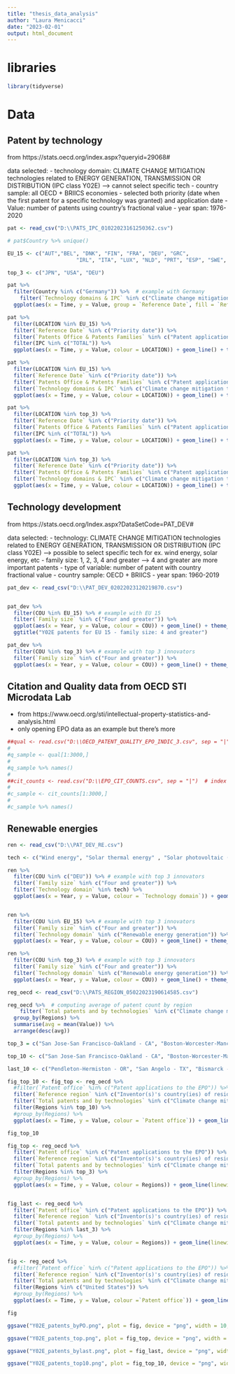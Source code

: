 ```yaml
---
title: "thesis_data_analysis"
author: "Laura Menicacci"
date: "2023-02-01"
output: html_document
---
```


# libraries
```r
library(tidyverse)
```

# Data

## Patent by technology

from https://stats.oecd.org/index.aspx?queryid=29068# 

data selected:
- technology domain: CLIMATE CHANGE MITIGATION technologies related to ENERGY GENERATION, TRANSMISSION OR DISTRIBUTION (IPC class Y02E) --> cannot select specific tech 
- country sample: all OECD + BRIICS economies
- selected both priority (date when the first patent for a specific technology was granted) and application date
- Value: number of patents using country's fractional value
- year span: 1976-2020

```r
pat <- read_csv("D:\\PATS_IPC_01022023161250362.csv") 

# pat$Country %>% unique()

EU_15 <- c("AUT","BEL", "DNK", "FIN", "FRA", "DEU", "GRC",
                      "IRL", "ITA", "LUX", "NLD", "PRT", "ESP", "SWE", "GBR")

top_3 <- c("JPN", "USA", "DEU")

pat %>% 
  filter(Country %in% c("Germany")) %>%  # example with Germany
    filter(`Technology domains & IPC` %in% c("Climate change mitigation technologies related to energy generation, transmission or distribution")) %>% 
  ggplot(aes(x = Time, y = Value, group = `Reference Date`, fill = `Reference Date`)) + geom_col(position = "dodge", width = 0.8) + theme_bw() + scale_fill_brewer(palette = "Paired") + ggtitle("Number of Y02E German patents by Reference Date")

pat %>% 
  filter(LOCATION %in% EU_15) %>% 
  filter(`Reference Date` %in% c("Priority date")) %>%
  filter(`Patents Office & Patents Families` %in% c("Patent applications to the EPO")) %>% 
  filter(IPC %in% c("TOTAL")) %>% 
  ggplot(aes(x = Time, y = Value, colour = LOCATION)) + geom_line() + theme_bw() + ggtitle("Total patents over time in EU15")

pat %>% 
  filter(LOCATION %in% EU_15) %>% 
  filter(`Reference Date` %in% c("Priority date")) %>%
  filter(`Patents Office & Patents Families` %in% c("Patent applications to the EPO")) %>% 
  filter(`Technology domains & IPC` %in% c("Climate change mitigation technologies related to energy generation, transmission or distribution")) %>% 
  ggplot(aes(x = Time, y = Value, colour = LOCATION)) + geom_line() + theme_bw() + ggtitle("Y02E patents over time in EU15")

pat %>% 
  filter(LOCATION %in% top_3) %>% 
  filter(`Reference Date` %in% c("Priority date")) %>%
  filter(`Patents Office & Patents Families` %in% c("Patent applications to the EPO")) %>% 
  filter(IPC %in% c("TOTAL")) %>% 
  ggplot(aes(x = Time, y = Value, colour = LOCATION)) + geom_line() + theme_bw() + ggtitle("Total patents over time in top 3 innovators")

pat %>% 
  filter(LOCATION %in% top_3) %>% 
  filter(`Reference Date` %in% c("Priority date")) %>%
  filter(`Patents Office & Patents Families` %in% c("Patent applications to the EPO")) %>% 
  filter(`Technology domains & IPC` %in% c("Climate change mitigation technologies related to energy generation, transmission or distribution")) %>% 
  ggplot(aes(x = Time, y = Value, colour = LOCATION)) + geom_line() + theme_bw() + ggtitle("Y02E patents over time in top 3 innovators")

```
## Technology development

from https://stats.oecd.org/Index.aspx?DataSetCode=PAT_DEV#

data selected:
- technology: CLIMATE CHANGE MITIGATION technologies related to ENERGY GENERATION, TRANSMISSION OR DISTRIBUTION (IPC class Y02E) --> possible to select specific tech for ex. wind energy, solar energy, etc
- family size: 1, 2, 3, 4 and greater --> 4 and greater are more important patents
- type of variable: number of patent with country fractional value
- country sample: OECD + BRIICS
- year span: 1960-2019

```r
pat_dev <- read_csv("D:\\PAT_DEV_02022023120219870.csv")


pat_dev %>% 
  filter(COU %in% EU_15) %>% # example with EU 15
  filter(`Family size` %in% c("Four and greater")) %>% 
  ggplot(aes(x = Year, y = Value, colour = COU)) + geom_line() + theme_bw() + 
  ggtitle("Y02E patents for EU 15 - family size: 4 and greater")

pat_dev %>% 
  filter(COU %in% top_3) %>% # example with top 3 innovators
  filter(`Family size` %in% c("Four and greater")) %>% 
  ggplot(aes(x = Year, y = Value, colour = COU)) + geom_line() + theme_bw() + ggtitle("Y02E patents for the top 3 innovators - family size: 4 and greater")


```

## Citation and Quality data from OECD STI Microdata Lab

- from https://www.oecd.org/sti/intellectual-property-statistics-and-analysis.html
- only opening EPO data as an example but there's more

```r
##qual <- read.csv("D:\\OECD_PATENT_QUALITY_EPO_INDIC_3.csv", sep = "|") # best option: tried fwf, _csv, #tried opening without python prepro
#
#q_sample <- qual[1:3000,]
#
#q_sample %>% names()
#
##cit_counts <- read.csv("D:\\EPO_CIT_COUNTS.csv", sep = "|")  # index still remains :(
#
#c_sample <- cit_counts[1:3000,]
#
#c_sample %>% names()

```
## Renewable energies

```r
ren <- read_csv("D:\\PAT_DEV_RE.csv")

tech <- c("Wind energy", "Solar thermal energy" , "Solar photovoltaic (PV) energy", "Solar thermal-PV hybrids", "Geothermal energy", "Marine energy, e.g. using wave energy or salinity gradient", "Hydro energy"  )

ren %>% 
  filter(COU %in% c("DEU")) %>% # example with top 3 innovators
  filter(`Family size` %in% c("Four and greater")) %>% 
  filter(`Technology domain` %in% tech) %>% 
  ggplot(aes(x = Year, y = Value, colour = `Technology domain`)) + geom_line() + theme_bw() + ggtitle("Y02E10 patents for Germany - family size: 4 and greater")


ren %>% 
  filter(COU %in% EU_15) %>% # example with top 3 innovators
  filter(`Family size` %in% c("Four and greater")) %>% 
  filter(`Technology domain` %in% c("Renewable energy generation")) %>% 
  ggplot(aes(x = Year, y = Value, colour = COU)) + geom_line() + theme_bw() + ggtitle("Y02E10 patents for EU10 - family size: 4 and greater")

ren %>% 
  filter(COU %in% top_3) %>% # example with top 3 innovators
  filter(`Family size` %in% c("Four and greater")) %>% 
  filter(`Technology domain` %in% c("Renewable energy generation")) %>% 
  ggplot(aes(x = Year, y = Value, colour = COU)) + geom_line() + theme_bw() + ggtitle("Y02E10 patents for EU10 - family size: 4 and greater")

```

```r

reg_oecd <- read_csv("D:\\PATS_REGION_05022023190614585.csv")

reg_oecd %>%  # computing average of patent count by region
    filter(`Total patents and by technologies` %in% c("Climate change mitigation technologies related to energy generation, transmission or distribution")) %>% 
  group_by(Regions) %>% 
  summarise(avg = mean(Value)) %>% 
  arrange(desc(avg))

top_3 = c("San Jose-San Francisco-Oakland - CA", "Boston-Worcester-Manchester - MA-NH", "New York-Newark-Bridgeport - NY-NJ-CT-PA")

top_10 <- c("San Jose-San Francisco-Oakland - CA", "Boston-Worcester-Manchester - MA-NH", "New York-Newark-Bridgeport - NY-NJ-CT-PA", "Los Angeles-Long Beach-Riverside - CA", "Philadelphia-Camden-Vineland - PA-NJ-DE-MD", "Detroit-Warren-Flint - MI", "Albany-Schenectady-Amsterdam - NY","Hartford-West Hartford-Willimantic - CT", "Minneapolis-St. Paul-St. Cloud - MN-WI","Houston-Baytown-Huntsville - TX")

last_10 <- c("Pendleton-Hermiston - OR", "San Angelo - TX", "Bismarck - ND")

fig_top_10 <- fig_top <- reg_oecd %>% 
  #filter(`Patent office` %in% c("Patent applications to the EPO")) %>% 
  filter(`Reference region` %in% c("Inventor(s)'s country(ies) of residence")) %>% 
  filter(`Total patents and by technologies` %in% c("Climate change mitigation technologies related to energy generation, transmission or distribution")) %>% 
  filter(Regions %in% top_10) %>% 
  #group_by(Regions) %>% 
  ggplot(aes(x = Time, y = Value, colour = `Patent office`)) + geom_line(linewidth = 1) + theme_bw() + ggtitle("Y02E EPO vs PCT counts in top 10 patent-intensive US regions") + scale_x_discrete(limits = c(1998, 2000, 2002, 2004, 2006, 2008, 2010, 2012)) + facet_wrap(~Regions, scale="free_y") + theme(legend.position = "top")

fig_top_10

fig_top <- reg_oecd %>% 
  filter(`Patent office` %in% c("Patent applications to the EPO")) %>% 
  filter(`Reference region` %in% c("Inventor(s)'s country(ies) of residence")) %>% 
  filter(`Total patents and by technologies` %in% c("Climate change mitigation technologies related to energy generation, transmission or distribution")) %>% 
  filter(Regions %in% top_3) %>% 
  #group_by(Regions) %>% 
  ggplot(aes(x = Time, y = Value, colour = Regions)) + geom_line(linewidth = 1) + theme_bw() + ggtitle("Y02E EPO patents over time in top 3 patent-intensive regions") + scale_x_discrete(limits = c(1998, 2000, 2002, 2004, 2006, 2008, 2010, 2012))


fig_last <- reg_oecd %>% 
  filter(`Patent office` %in% c("Patent applications to the EPO")) %>% 
  filter(`Reference region` %in% c("Inventor(s)'s country(ies) of residence")) %>% 
  filter(`Total patents and by technologies` %in% c("Climate change mitigation technologies related to energy generation, transmission or distribution")) %>% 
  filter(Regions %in% last_3) %>% 
  #group_by(Regions) %>% 
  ggplot(aes(x = Time, y = Value, colour = Regions)) + geom_line(linewidth = 1) + theme_bw() + ggtitle("Y02E EPO patents over time in last 3 non zero patent-intensive regions") + scale_x_discrete(limits = c(1998, 2000, 2002, 2004, 2006, 2008, 2010, 2012))


fig <- reg_oecd %>% 
  #filter(`Patent office` %in% c("Patent applications to the EPO")) %>% 
  filter(`Reference region` %in% c("Inventor(s)'s country(ies) of residence")) %>% 
  filter(`Total patents and by technologies` %in% c("Climate change mitigation technologies related to energy generation, transmission or distribution")) %>% 
  filter(Regions %in% c("United States")) %>% 
  #group_by(Regions) %>% 
  ggplot(aes(x = Time, y = Value, colour =`Patent office`)) + geom_line(linewidth = 1) + theme_bw() + ggtitle("Y02E patents over time in the US") + labs(subtitle = "By Patent Office") + scale_x_discrete(limits = c(1998, 1999, 2000, 2001, 2002, 2003, 2004, 2005, 2006, 2007, 2008, 2009, 2010, 2011, 2012, 2013))

fig 
```
```r
ggsave("Y02E_patents_byPO.png", plot = fig, device = "png", width = 10, height = 8)

ggsave("Y02E_patents_top.png", plot = fig_top, device = "png", width = 10, height = 8)

ggsave("Y02E_patents_bylast.png", plot = fig_last, device = "png", width = 10, height = 8)

ggsave("Y02E_patents_top10.png", plot = fig_top_10, device = "png", width = 12, height = 10)


```

